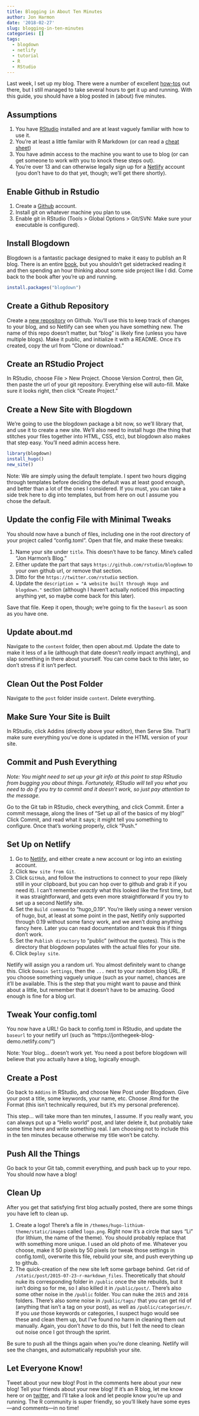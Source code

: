 ---
title: Blogging in About Ten Minutes
author: Jon Harmon
date: '2018-02-27'
slug: blogging-in-ten-minutes
categories: []
tags:
  - blogdown
  - netlify
  - tutorial
  - R
  - RStudio
---

Last week, I set up my blog. There were a number of excellent [how-tos](https://alison.rbind.io/post/up-and-running-with-blogdown/) out there, but I still managed to take several hours to get it up and running. With this guide, you should have a blog posted in (about) five minutes.

## Assumptions

1. You have [RStudio](https://www.rstudio.com/products/rstudio/download/) installed and are at least vaguely familiar with how to use it.
2. You're at least a little familar with R Markdown (or can read a [cheat sheet](https://www.rstudio.com/wp-content/uploads/2015/02/rmarkdown-cheatsheet.pdf))
3. You have admin access to the machine you want to use to blog (or can get someone to work with you to knock these steps out).
4. You're over 13 and can otherwise legally sign up for a [Netlify](https://www.netlify.com/) account (you don't have to do that yet, though; we'll get there shortly).

## Enable Github in Rstudio

1. Create a [Github](https://github.com/) account.
2. Install git on whatever machine you plan to use.
3. Enable git in RStudio (Tools > Global Options > Git/SVN: Make sure your executable is configured).

## Install Blogdown

Blogdown is a fantastic package designed to make it easy to publish an R blog. There is an entire [book](https://bookdown.org/yihui/blogdown/), but you shouldn't get sidetracked reading it and then spending an hour thinking about some side project like I did. Come back to the book after you're up and running.

```{r install blogdown, echo=TRUE, eval=FALSE}
install.packages("blogdown")
```

## Create a Github Repository

Create a [new repository](https://github.com/new) on Github. You'll use this to keep track of changes to your blog, and so Netlify can see when you have something new. The name of this repo doesn't matter, but "blog" is likely fine (unless you have multiple blogs). Make it public, and initialize it with a README. Once it's created, copy the url from "Clone or download."

## Create an RStudio Project

In RStudio, choose File > New Project. Choose Version Control, then Git, then paste the url of your git repository. Everything else will auto-fill. Make sure it looks right, then click "Create Project."

## Create a New Site with Blogdown

We're going to use the blogdown package a bit now, so we'll library that, and use it to create a new site. We'll also need to install hugo (the thing that stitches your files together into HTML, CSS, etc), but blogdown also makes that step easy. You'll need admin access here.

```{r create site, eval=FALSE}
library(blogdown)
install_hugo()
new_site()
```

Note: We are simply using the default template. I spent two hours digging through templates before deciding the default was at least good enough, and better than a lot of the ones I considered. If you must, you can take a side trek here to dig into templates, but from here on out I assume you chose the default.

## Update the config File with Minimal Tweaks

You should now have a bunch of files, including one in the root directory of your project called "config.toml". Open that file, and make these tweaks:

1. Name your site under `title`. This doesn't have to be fancy. Mine's called "Jon Harmon's Blog."
2. Either update the part that says `https://github.com/rstudio/blogdown` to your own github url, or remove that section.
3. Ditto for the `https://twitter.com/rstudio` section.
4. Update the `description = "A website built through Hugo and blogdown."` section (although I haven't actually noticed this impacting anything yet, so maybe come back for this later).

Save that file. Keep it open, though; we're going to fix the `baseurl` as soon as you have one.

## Update about.md

Navigate to the `content` folder, then open about.md. Update the date to make it less of a lie (although that date doesn't *really* impact anything), and slap something in there about yourself. You can come back to this later, so don't stress if it isn't perfect.

## Clean Out the Post Folder

Navigate to the `post` folder inside `content`. Delete everything.

## Make Sure Your Site is Built

In RStudio, click Addins (directly above your editor), then Serve Site. That'll make sure everything you've done is updated in the HTML version of your site.

## Commit and Push Everything

*Note: You might need to set up your git info at this point to stop RStudio from bugging you about things. Fortunately, RStudio will tell you what you need to do if you try to commit and it doesn't work, so just pay attention to the message.*

Go to the Git tab in RStudio, check everything, and click Commit. Enter a commit message, along the lines of "Set up all of the basics of my blog!" Click Commit, and read what it says; it might tell you something to configure. Once that's working properly, click "Push."

## Set Up on Netlify

1. Go to [Netlify](https://www.netlify.com/), and either create a new account or log into an existing account.
2. Click `New site from Git`.
3. Click `GitHub`, and follow the instructions to connect to your repo (likely still in your clipboard, but you can hop over to github and grab it if you need it). I can't remember *exactly* what this looked like the first time, but it was straightforward, and gets even more straightforward if you try to set up a second Netlify site.
4. Set the `Build command` to "hugo_0.19". You're likely using a newer version of hugo, but, at least at some point in the past, Netlify only supported through 0.19 without some fancy work, and we aren't doing anything fancy here. Later you can read documentation and tweak this if things don't work.
5. Set the `Publish directory` to "public" (without the quotes). This is the directory that blogdown populates with the actual files for your site.
6. Click `Deploy site`.

Netlify will assign you a random url. You almost definitely want to change this. Click `Domain Settings`, then the `...` next to your random blog URL. If you choose something vaguely unique (such as your name), chances are it'll be available. This is the step that you might want to pause and think about a little, but remember that it doesn't have to be amazing. Good enough is fine for a blog url.

## Tweak Your config.toml

You now have a URL! Go back to config.toml in RStudio, and update the `baseurl` to your netlify url (such as "https://jonthegeek-blog-demo.netlify.com/")

Note: Your blog... doesn't work yet. You need a post before blogdown will believe that you actually have a blog, logically enough.

## Create a Post

Go back to `Addins` in RStudio, and choose New Post under Blogdown. Give your post a title, some keywords, your name, etc. Choose .Rmd for the Format (this isn't technically required, but it's my personal preference).

This step... will take more than ten minutes, I assume. If you really want, you can always put up a "Hello world" post, and later delete it, but probably take some time here and write something real. I am choosing not to include this in the ten minutes because otherwise my title won't be catchy.

## Push All the Things

Go back to your Git tab, commit everything, and push back up to your repo. You should now have a blog!

## Clean Up

After you get that satisfying first blog actually posted, there are some things you have left to clean up.

1. Create a logo! There's a file in `/themes/hugo-lithium-theme/static/images` called `logo.png`. Right now it's a circle that says "Li" (for lithium, the name of the theme). You should probably replace that with something more unique. I used an old photo of me. Whatever you choose, make it 50 pixels by 50 pixels (or tweak those settings in config.toml), overwrite this file, rebuild your site, and push everything up to github.
2. The quick-creation of the new site left some garbage behind. Get rid of `/static/post/2015-07-23-r-markdown_files`. Theoretically that *should* nuke its corresponding folder in `/public` once the site rebuilds, but it isn't doing so for me, so I also killed it in `/public/post/`. There's also some other noise in the `/public` folder. You can nuke the `2015` and `2016` folders. There's also some noise in `/public/tags/` that you can get rid of (anything that isn't a tag on your post), as well as `/public/categories/r`. If you *use* those keywords or categories, I suspect hugo would see these and clean them up, but I've found no harm in cleaning them out manually. Again, you don't *have* to do this, but I felt the need to clean out noise once I got through the sprint.

Be sure to push all the things again when you're done cleaning. Netlify will see the changes, and automatically republish your site.

## Let Everyone Know!

Tweet about your new blog! Post in the comments here about your new blog! Tell your friends about your new blog! If it's an R blog, let me know here or on [twitter](https://twitter.com/jonthegeek), and I'll take a look and let people know you're up and running. The R community is super friendly, so you'll likely have some eyes---and comments---in no time!